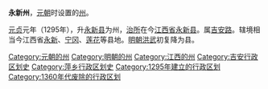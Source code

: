 '''永新州'''，[[元朝|元朝]]时设置的[[州|州]]。

[[元贞|元贞]]元年（1295年），升[[永新县|永新县]]为州，[[治所|治所]]在今[[江西省|江西省]][[永新县|永新县]]。属[[吉安路|吉安路]]。辖境相当今江西省[[永新县|永新]]、[[宁冈县|宁冈]]、[[莲花县|莲花]]等县地。[[明朝|明朝]][[洪武|洪武]]初复降为县。

{{江西行政区划小作品}}
{{DEFAULTSORT:Y}}
[[Category:元朝的州|Category:元朝的州]]
[[Category:明朝的州|Category:明朝的州]]
[[Category:江西的州|Category:江西的州]]
[[Category:吉安行政区划史|Category:吉安行政区划史]]
[[Category:萍乡行政区划史|Category:萍乡行政区划史]]
[[Category:1295年建立的行政区划|Category:1295年建立的行政区划]]
[[Category:1360年代废除的行政区划|Category:1360年代废除的行政区划]]